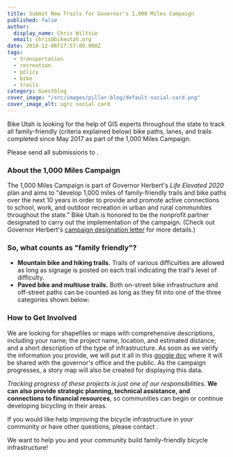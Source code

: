 ```yaml
---
title: Submit New Trails for Governor's 1,000 Miles Campaign
published: false
author:
  display_name: Chris Wiltsie
  email: chris@bikeutah.org
date: 2018-12-06T17:57:09.000Z
tags:
  - transportation
  - recreation
  - policy
  - bike
  - trails
category: Guestblog
cover_image: "/src/images/pillar-blog/default-social-card.png"
cover_image_alt: ugrc social card
---
```



Bike Utah is looking for the help of GIS experts throughout the state to track all family-friendly (criteria explained below) bike paths, lanes, and trails completed since May 2017 as part of the 1,000 Miles Campaign.

Please send all submissions to <Contacts inline subject={frontmatter.title} contactKey="bikeutah" />.

### About the 1,000 Miles Campaign

The 1,000 Miles Campaign is part of Governor Herbert's _Life Elevated 2020_ plan and aims to "develop 1,000 miles of family-friendly trails and bike paths over the next 10 years in order to provide and promote active connections to school, work, and outdoor recreation in urban and rural communities throughout the state." Bike Utah is honored to be the nonprofit partner designated to carry out the implementation of the campaign. (Check out Governor Herbert's [campaign designation letter](https://static1.squarespace.com/static/5b8b54d1f407b40494055e8f/t/5bdb2820cd8366e93792c238/1541089317373/1%2C000+Miles+Partnership+Letter.pdf) for more details.)

### So, what counts as "family friendly"?

- **Mountain bike and hiking trails.** Trails of various difficulties are allowed as long as signage is posted on each trail indicating the trail's level of difficulty.
- **Paved bike and multiuse trails.** Both on-street bike infrastructure and off-street paths can be counted as long as they fit into one of the three categories shown below:

### How to Get Involved

We are looking for shapefiles or maps with comprehensive descriptions, including your name; the project name, location, and estimated distance; and a short description of the type of infrastructure. As soon as we verify the information you provide, we will put it all in this [google doc](https://docs.google.com/spreadsheets/d/1QkSaARZNNcgHQZKaW2sVoCJ4cnSKIk4nVca29y_6l-w/edit#gid=0) where it will be
shared with the governor's office and the public. As the campaign progresses, a story map will also be created for displaying this data.

_Tracking progress of these projects is just one of our responsibilities._ **We can also provide strategic planning, technical assistance, and connections to financial resources**, so communities can begin or continue developing bicycling in their areas.

If you would like help improving the bicycle infrastructure in your community or have other questions, please contact <Contacts inline subject={frontmatter.title} contactKey="bikeutah" />.

We want to help you and your community build family-friendly bicycle infrastructure!
